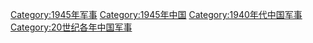 [[Category:1945年军事|Category:1945年军事]]
[[Category:1945年中国|Category:1945年中国]]
[[Category:1940年代中国军事|Category:1940年代中国军事]]
[[Category:20世纪各年中国军事|Category:20世纪各年中国军事]]